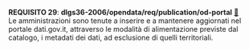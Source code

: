 ::: {#req-29 .callout-important appearance="simple" icon=false}
[**REQUISITO 29**]{.testo-rosso}: **dlgs36-2006/opendata/req/publication/od-portal** [🔗](#req-29){.link-req}<br>
Le amministrazioni sono tenute a inserire e a mantenere aggiornati nel portale dati.gov.it, attraverso le modalità di alimentazione previste dal catalogo, i metadati dei dati, ad esclusione
di quelli territoriali.
:::
